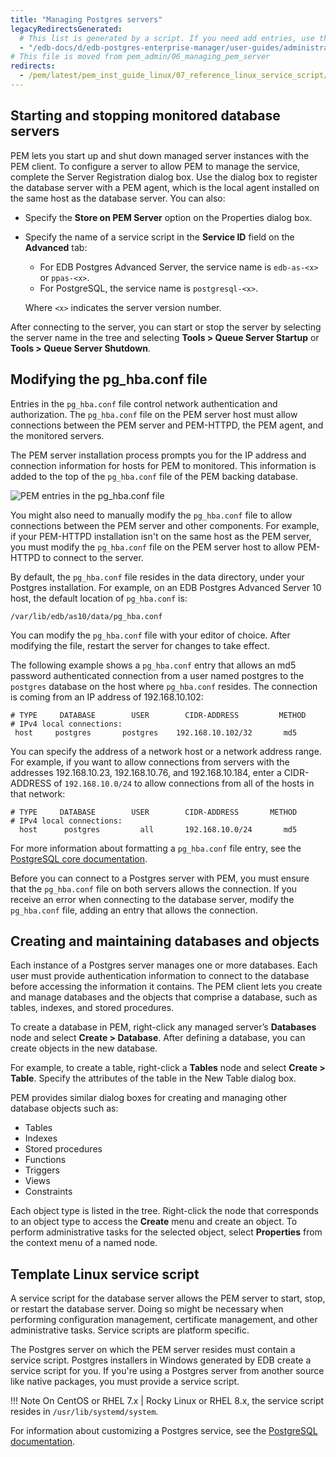 ```yaml
---
title: "Managing Postgres servers"
legacyRedirectsGenerated:
  # This list is generated by a script. If you need add entries, use the `legacyRedirects` key.
  - "/edb-docs/d/edb-postgres-enterprise-manager/user-guides/administrators-guide/8.0/managing_pem_server.html"
# This file is moved from pem_admin/06_managing_pem_server
redirects:
  - /pem/latest/pem_inst_guide_linux/07_reference_linux_service_script/
---
```


<div id="managing_pem_server" class="registered_link"></div>

## Starting and stopping monitored database servers

PEM lets you start up and shut down managed server instances with the PEM client. To configure a server to allow PEM to manage the service, complete the Server Registration dialog box. Use the dialog box to register the database server with a PEM agent, which is the local agent installed on the same host as the database server. You can also:

-   Specify the **Store on PEM Server** option on the Properties dialog box.

-   Specify the name of a service script in the **Service ID** field on the **Advanced** tab:

    -   For EDB Postgres Advanced Server, the service name is `edb-as-<x>` or `ppas-<x>`.
    -   For PostgreSQL, the service name is `postgresql-<x>`.

    Where `<x>` indicates the server version number.

After connecting to the server, you can start or stop the server by selecting the server name in the tree and selecting **Tools > Queue Server Startup** or **Tools > Queue Server Shutdown**.


## Modifying the pg_hba.conf file

Entries in the `pg_hba.conf` file control network authentication and authorization. The `pg_hba.conf` file on the PEM server host must allow connections between the PEM server and PEM-HTTPD, the PEM agent, and the monitored servers.

The PEM server installation process prompts you for the IP address and connection information for hosts for PEM to monitored. This information is added to the top of the `pg_hba.conf` file of the PEM backing database.

![PEM entries in the pg_hba.conf file](images/pem_pg_hba.png)

You might also need to manually modify the `pg_hba.conf` file to allow connections between the PEM server and other components. For example, if your PEM-HTTPD installation isn't on the same host as the PEM server, you must modify the `pg_hba.conf` file on the PEM server host to allow PEM-HTTPD to connect to the server.

By default, the `pg_hba.conf` file resides in the data directory, under your Postgres installation. For example, on an EDB Postgres Advanced Server 10 host, the default location of `pg_hba.conf` is:

`/var/lib/edb/as10/data/pg_hba.conf`

You can modify the `pg_hba.conf` file with your editor of choice. After modifying the file, restart the server for changes to take effect.

The following example shows a `pg_hba.conf` entry that allows an md5 password authenticated connection from a user named postgres to the `postgres` database on the host where `pg_hba.conf` resides. The connection is coming from an IP address of 192.168.10.102:

```
# TYPE     DATABASE        USER        CIDR-ADDRESS         METHOD
# IPv4 local connections:
 host     postgres       postgres    192.168.10.102/32       md5
```

You can specify the address of a network host or a network address range. For example, if you want to allow connections from servers with the addresses 192.168.10.23, 192.168.10.76, and 192.168.10.184, enter a CIDR-ADDRESS of `192.168.10.0/24` to allow connections from all of the hosts in that network:

```
# TYPE     DATABASE        USER        CIDR-ADDRESS       METHOD
# IPv4 local connections:
  host      postgres         all       192.168.10.0/24       md5
```

For more information about formatting a `pg_hba.conf` file entry, see the [PostgreSQL core documentation](http://www.postgresql.org/docs/current/auth-pg-hba-conf.html).

Before you can connect to a Postgres server with PEM, you must ensure that the `pg_hba.conf` file on both servers allows the connection. If you receive an error when connecting to the database server, modify the `pg_hba.conf` file, adding an entry that allows the connection.

## Creating and maintaining databases and objects

Each instance of a Postgres server manages one or more databases. Each user must provide authentication information to connect to the database before accessing the information it contains. The PEM client lets you create and manage databases and the objects that comprise a database, such as tables, indexes, and stored procedures.

To create a database in PEM, right-click any managed server’s **Databases** node and select **Create > Database**. After defining a database, you can create objects in the new database.

For example, to create a table, right-click a **Tables** node and select **Create > Table**. Specify the attributes of the table in the New Table dialog box.

PEM provides similar dialog boxes for creating and managing other database objects such as:

-   Tables
-   Indexes
-   Stored procedures
-   Functions
-   Triggers
-   Views
-   Constraints

Each object type is listed in the tree. Right-click the node that corresponds to an object type to access the **Create** menu and create an object. To perform administrative tasks for the selected object, select **Properties** from the context menu of a named node.

## Template Linux service script

A service script for the database server allows the PEM server to start, stop, or restart the database server. Doing so might be necessary when performing configuration management, certificate management, and other administrative tasks. Service scripts are platform specific.

The Postgres server on which the PEM server resides must contain a service script. Postgres installers in Windows generated by EDB create a service script for you. If you're using a Postgres server from another source like native packages, you must provide a service script.

!!! Note 
    On CentOS or RHEL 7.x | Rocky Linux or RHEL 8.x, the service script resides in `/usr/lib/systemd/system`.

For information about customizing a Postgres service, see the [PostgreSQL documentation](https://www.postgresql.org/docs/current/static/server-start.html).